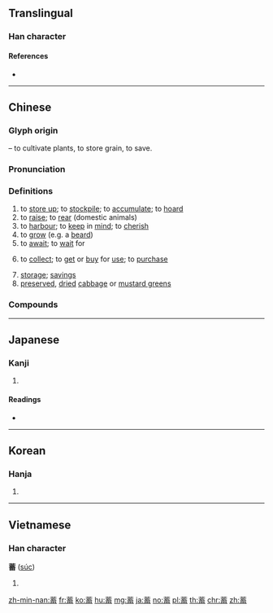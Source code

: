 {{character info/new}}
==Translingual==

===Han character===
{{Han char|rn=140|rad=艸|as=10|sn=16|four=44603|canj=TYVW}}

====References====
* {{Han ref|kx=1051.020|dkj=31642|dj=1512.130|hdz=53269.030|uh=84C4|ud=33988|bh=BB57|bd=47959}}

----

==Chinese==
{{zh-forms}}

===Glyph origin===
{{Han etym}}
{{Han compound|艸|alt1=艹|t1=grass, plant|畜|ls=psc|c1=s|c2=p}} – to cultivate plants, to store grain, to save.

===Pronunciation===
{{zh-pron
|m=xù
|c=cuk1
|h=pfs=hiuk
|md=háe̤k/hé̤ṳk
|md_note=háe̤k - vernacular (“to get or buy for use”); hé̤ṳk - literary (“to store up; to rear; to harbour”)
|mn=qz,xm,zz:hiok/qz,tw,xm:thiok/tw,zz:hak
|mn_note=thiok/hiok - literary (“to store up”); hak - vernacular (“to purchase”)
|w=4xioq
|mc=y
|oc=y
|cat=v,n
}}

===Definitions===
{{zh-hanzi}}

# to [[store up]]; to [[stockpile]]; to [[accumulate]]; to [[hoard]]
# to [[raise]]; to [[rear]] (domestic animals)
# to [[harbour]]; to [[keep]] in [[mind]]; to [[cherish]]
# to [[grow]] (e.g. a [[beard]])
# to [[await]]; to [[wait]] for
# {{lb|zh|Min}} to [[collect]]; to [[get]] or [[buy]] for [[use]]; to [[purchase]]
# [[storage]]; [[savings]]
# [[preserved]], [[dried]] [[cabbage]] or [[mustard greens]]

===Compounds===
{{zh-der|儲蓄銀行|含蓄渾厚|含蓄|強迫儲蓄|儲蓄券|儲蓄存款|俱收並蓄|吞吐含蓄|儲蓄|兼容並蓄|兼收並蓄|抽蓄發電|攔蓄|積蓄|涵蓄|旨蓄|蓄銳養威|蓄髮|萹蓄|蓄水池|蓄足|蓄書|蓄艾|養銳蓄威|蓄電|蓄精蓄銳|蓄銳|蓄意|蓄養|蓄念|蓄洪|蓄電池|蓄縮|養精蓄銳|餘蓄|蘊藉含蓄|蓄火|養威蓄銳|蓄恨|蘊蓄|蓄積|蓄勢待發|蓄志|蓄謀|蓄水|蓄疑}}

----

==Japanese==

===Kanji===
{{ja-kanji|grade=c|rs=艸10}}

# {{defn|lang=ja|sort=艸10}}

====Readings====
* {{ja-readings|goon=[[ちく]] (chiku), [[きく]] (kiku)|kun=[[たくわえる]] (takuwaeru), [[たくわえ]] (takuwae)|kanon=[[ちく]] (chiku), [[きく]] (kiku)}}

----

==Korean==

===Hanja===
{{ko-hanja|hangeul=축|eumhun=|rv=chuk|mr=ch'uk|y=chwuk}}

# {{defn|lang=ko|sort=艸10}}

----

==Vietnamese==

===Han character===
'''蓄''' ([[súc]])

# {{defn|lang=vi}}

[[zh-min-nan:蓄]]
[[fr:蓄]]
[[ko:蓄]]
[[hu:蓄]]
[[mg:蓄]]
[[ja:蓄]]
[[no:蓄]]
[[pl:蓄]]
[[th:蓄]]
[[chr:蓄]]
[[zh:蓄]]